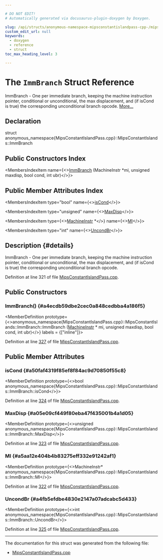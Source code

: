 ```yaml
---

# DO NOT EDIT!
# Automatically generated via docusaurus-plugin-doxygen by Doxygen.

slug: /api/structs/anonymous-namespace-mipsconstantislandpass-cpp-/mipsconstantislands/immbranch
custom_edit_url: null
keywords:
  - doxygen
  - reference
  - struct
toc_max_heading_level: 3

---
```





# The `ImmBranch` Struct Reference

<DoxygenPage pluginConfig={pluginConfig}>

ImmBranch - One per immediate branch, keeping the machine instruction pointer, conditional or unconditional, the max displacement, and (if isCond is true) the corresponding unconditional branch opcode. <a href="#details">More...</a>

## Declaration

<CodeBlock>struct anonymous_namespace{MipsConstantIslandPass.cpp}::MipsConstantIslands::ImmBranch</CodeBlock>

## Public Constructors Index

<MembersIndex>

<MembersIndexItem
  name={<><a href="#a4ecdb59dbe2cec0a848cedbba4a186f5">ImmBranch</a> (MachineInstr &#42;mi, unsigned maxdisp, bool cond, int ubr)</>}>
</MembersIndexItem>

</MembersIndex>

## Public Member Attributes Index

<MembersIndex>

<MembersIndexItem
  type="bool"
  name={<><a href="#a50faf4319f85ef8f84ac9d70850f55c8">isCond</a></>}>
</MembersIndexItem>

<MembersIndexItem
  type="unsigned"
  name={<><a href="#a05e09cf449f80eba47f435001b4a1d05">MaxDisp</a></>}>
</MembersIndexItem>

<MembersIndexItem
  type={<><a href="/docs/api/classes/llvm/machineinstr">MachineInstr</a> &#42;</>}
  name={<><a href="#a5aa12e404b4b83275eff332e91242af1">MI</a></>}>
</MembersIndexItem>

<MembersIndexItem
  type="int"
  name={<><a href="#a4fb5efdbe4830e2147a07adcabc5d433">UncondBr</a></>}>
</MembersIndexItem>

</MembersIndex>

## Description {#details}

ImmBranch - One per immediate branch, keeping the machine instruction pointer, conditional or unconditional, the max displacement, and (if isCond is true) the corresponding unconditional branch opcode.

Definition at line 321 of file <a href="/docs/api/files/lib/lib/target/lib/target/mips/mipsconstantislandpass-cpp">MipsConstantIslandPass.cpp</a>.

<SectionDefinition>

## Public Constructors

### ImmBranch() {#a4ecdb59dbe2cec0a848cedbba4a186f5}

<MemberDefinition
  prototype={<>anonymous&#95;namespace&#123;MipsConstantIslandPass.cpp&#125;::MipsConstantIslands::ImmBranch::ImmBranch (<a href="/docs/api/classes/llvm/machineinstr">MachineInstr</a> &#42; mi, unsigned maxdisp, bool cond, int ubr)</>}
  labels = {["inline"]}>

Definition at line <a href="/docs/api/files/lib/lib/target/lib/target/mips/mipsconstantislandpass-cpp/#l00327">327</a> of file <a href="/docs/api/files/lib/lib/target/lib/target/mips/mipsconstantislandpass-cpp">MipsConstantIslandPass.cpp</a>.
</MemberDefinition>

</SectionDefinition>

<SectionDefinition>

## Public Member Attributes

### isCond {#a50faf4319f85ef8f84ac9d70850f55c8}

<MemberDefinition
  prototype={<>bool anonymous&#95;namespace&#123;MipsConstantIslandPass.cpp&#125;::MipsConstantIslands::ImmBranch::isCond</>}>

Definition at line <a href="/docs/api/files/lib/lib/target/lib/target/mips/mipsconstantislandpass-cpp/#l00324">324</a> of file <a href="/docs/api/files/lib/lib/target/lib/target/mips/mipsconstantislandpass-cpp">MipsConstantIslandPass.cpp</a>.
</MemberDefinition>

### MaxDisp {#a05e09cf449f80eba47f435001b4a1d05}

<MemberDefinition
  prototype={<>unsigned anonymous&#95;namespace&#123;MipsConstantIslandPass.cpp&#125;::MipsConstantIslands::ImmBranch::MaxDisp</>}>

Definition at line <a href="/docs/api/files/lib/lib/target/lib/target/mips/mipsconstantislandpass-cpp/#l00323">323</a> of file <a href="/docs/api/files/lib/lib/target/lib/target/mips/mipsconstantislandpass-cpp">MipsConstantIslandPass.cpp</a>.
</MemberDefinition>

### MI {#a5aa12e404b4b83275eff332e91242af1}

<MemberDefinition
  prototype={<>MachineInstr&#42; anonymous&#95;namespace&#123;MipsConstantIslandPass.cpp&#125;::MipsConstantIslands::ImmBranch::MI</>}>

Definition at line <a href="/docs/api/files/lib/lib/target/lib/target/mips/mipsconstantislandpass-cpp/#l00322">322</a> of file <a href="/docs/api/files/lib/lib/target/lib/target/mips/mipsconstantislandpass-cpp">MipsConstantIslandPass.cpp</a>.
</MemberDefinition>

### UncondBr {#a4fb5efdbe4830e2147a07adcabc5d433}

<MemberDefinition
  prototype={<>int anonymous&#95;namespace&#123;MipsConstantIslandPass.cpp&#125;::MipsConstantIslands::ImmBranch::UncondBr</>}>

Definition at line <a href="/docs/api/files/lib/lib/target/lib/target/mips/mipsconstantislandpass-cpp/#l00325">325</a> of file <a href="/docs/api/files/lib/lib/target/lib/target/mips/mipsconstantislandpass-cpp">MipsConstantIslandPass.cpp</a>.
</MemberDefinition>

</SectionDefinition>

<hr/>

The documentation for this struct was generated from the following file:

<ul>
<li><a href="/docs/api/files/lib/lib/target/lib/target/mips/mipsconstantislandpass-cpp">MipsConstantIslandPass.cpp</a></li>
</ul>

</DoxygenPage>
